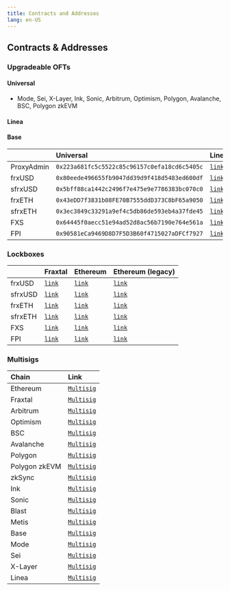 ```yaml
---
title: Contracts and Addresses
lang: en-US
---
```


## Contracts & Addresses

### Upgradeable OFTs

#### Universal

- Mode, Sei, X-Layer, Ink, Sonic, Arbitrum, Optimism, Polygon, Avalanche, BSC, Polygon zkEVM

#### Linea

#### Base

|            | Universal                                    | Linea                                                                                | Base                                                                              |
| :--------- | :------------------------------------------- | :----------------------------------------------------------------------------------- | :-------------------------------------------------------------------------------- |
| ProxyAdmin | `0x223a681fc5c5522c85c96157c0efa18cd6c5405c` | [`link`](https://lineascan.build/address/0x3cf371c128b092b085B7732069cEAF3Fd863F270) | [`link`](https://basescan.org/address/0xe5020A6d073a794B6E7f05678707dE47986Fb0b6) |
| frxUSD     | `0x80eede496655fb9047dd39d9f418d5483ed600df` | [`link`](https://lineascan.build/address/0xC7346783f5e645aa998B106Ef9E7f499528673D8) | [`link`](https://basescan.org/address/0x91A3f8a8d7a881fBDfcfEcd7A2Dc92a46DCfa14e) |
| sfrxUSD    | `0x5bff88ca1442c2496f7e475e9e7786383bc070c0` | [`link`](https://lineascan.build/address/0x592a48c0FB9c7f8BF1701cB0136b90DEa2A5B7B6) | [`link`](https://basescan.org/address/0x592a48c0FB9c7f8BF1701cB0136b90DEa2A5B7B6) |
| frxETH     | `0x43eDD7f3831b08FE70B7555ddD373C8bF65a9050` | [`link`](https://lineascan.build/address/0xB1aFD04774c02AE84692619448B08BA79F19b1ff) | [`link`](https://basescan.org/address/0x7eb8d1E4E2D0C8b9bEDA7a97b305cF49F3eeE8dA) |
| sfrxETH    | `0x3ec3849c33291a9ef4c5db86de593eb4a37fde45` | [`link`](https://lineascan.build/address/0x383Eac7CcaA89684b8277cBabC25BCa8b13B7Aa2) | [`link`](https://basescan.org/address/0x192e0C7Cc9B263D93fa6d472De47bBefe1Fb12bA) |
| FXS        | `0x64445f0aecc51e94ad52d8ac56b7190e764e561a` | [`link`](https://lineascan.build/address/0x5217Ab28ECE654Aab2C68efedb6A22739df6C3D5) | [`link`](https://basescan.org/address/0x0CEAC003B0d2479BebeC9f4b2EBAd0a803759bbf) |
| FPI        | `0x90581eCa9469D8D7F5D3B60f4715027aDFCf7927` | [`link`](https://lineascan.build/address/0xDaF72Aa849d3C4FAA8A9c8c99f240Cf33dA02fc4) | [`link`](https://basescan.org/address/0xEEdd3A0DDDF977462A97C1F0eBb89C3fbe8D084B) |

### Lockboxes

|         | Fraxtal                                                                           | Ethereum                                                                          | Ethereum (legacy)                                                                 |
| :------ | :-------------------------------------------------------------------------------- | :-------------------------------------------------------------------------------- | :-------------------------------------------------------------------------------- |
| frxUSD  | [`link`](https://fraxscan.com/address/0x96A394058E2b84A89bac9667B19661Ed003cF5D4) | [`link`](https://etherscan.io/address/0x566a6442A5A6e9895B9dCA97cC7879D632c6e4B0) | [`link`](https://etherscan.io/address/0x909DBdE1eBE906Af95660033e478D59EFe831fED) |
| sfrxUSD | [`link`](https://fraxscan.com/address/0x88Aa7854D3b2dAA5e37E7Ce73A1F39669623a361) | [`link`](https://etherscan.io/address/0x7311CEA93ccf5f4F7b789eE31eBA5D9B9290E126) | [`link`](https://etherscan.io/address/0xe4796cCB6bB5DE2290C417Ac337F2b66CA2E770E) |
| frxETH  | [`link`](https://fraxscan.com/address/0x9aBFE1F8a999B0011ecD6116649AEe8D575F5604) | [`link`](https://etherscan.io/address/0x1c1649A38f4A3c5A0c4a24070f688C525AB7D6E6) | [`link`](https://etherscan.io/address/0xF010a7c8877043681D59AD125EbF575633505942) |
| sfrxETH | [`link`](https://fraxscan.com/address/0x999dfAbe3b1cc2EF66eB032Eea42FeA329bBa168) | [`link`](https://etherscan.io/address/0xbBc424e58ED38dd911309611ae2d7A23014Bd960) | [`link`](https://etherscan.io/address/0x1f55a02A049033E3419a8E2975cF3F572F4e6E9A) |
| FXS     | [`link`](https://fraxscan.com/address/0xd86fBBd0c8715d2C1f40e451e5C3514e65E7576A) | [`link`](https://etherscan.io/address/0xC6F59a4fD50cAc677B51558489E03138Ac1784EC) | [`link`](https://etherscan.io/address/0x23432452B720C80553458496D4D9d7C5003280d0) |
| FPI     | [`link`](https://fraxscan.com/address/0x75c38D46001b0F8108c4136216bd2694982C20FC) | [`link`](https://etherscan.io/address/0x9033BAD7aA130a2466060A2dA71fAe2219781B4b) | [`link`](https://etherscan.io/address/0x6Eca253b102D41B6B69AC815B9CC6bD47eF1979d) |

### Multisigs

| Chain         | Link                                                                                                      |
| :------------ | :-------------------------------------------------------------------------------------------------------- |
| Ethereum      | [`Multisig`](https://app.safe.global/home?safe=eth:0xB1748C79709f4Ba2Dd82834B8c82D4a505003f27)            |
| Fraxtal       | [`Multisig`](https://safe.mainnet.frax.com/home?safe=fraxtal:0x5f25218ed9474b721d6a38c115107428E832fA2E)  |
| Arbitrum      | [`Multisig`](https://app.safe.global/home?safe=arb1:0xe61D9ed1e5Dc261D1e90a99304fADCef2c76FD10)           |
| Optimism      | [`Multisig`](https://app.safe.global/home?safe=oeth:0x0dF840dCbf1229262A4125C1fc559bd338eC9491)           |
| BSC           | [`Multisig`](https://app.safe.global/home?safe=bnb:0x8811Da0385cCf1848B21475A42eA4D07Fc5d964a)            |
| Avalanche     | [`Multisig`](https://app.safe.global/home?safe=avax:0xc036Caff65c1A31eAa53e60F6E17f1E6689937AA)           |
| Polygon       | [`Multisig`](https://app.safe.global/home?safe=matic:0xDCB5A4b6Ee39447D700F4FA3303B1d1c25Ea9cA7)          |
| Polygon zkEVM | [`Multisig`](https://app.safe.global/home?safe=zkevm:0x57445fD8d544e5D313e4f715220103b091814df4)          |
| zkSync        | [`Multisig`](https://app.safe.global/home?safe=zksync:0xd492dF0ce7905D7d91aE48F5e893AcAa38221486)         |
| Ink           | [`Multisig`](https://app.safe.global/home?safe=ink:0x91eBC17cD330DD694225133455583FBCA54b8eC8)            |
| Sonic         | [`Multisig`](https://app.safe.global/home?safe=sonic:0x457aEa9180b60a7076a9cf4E2485F266c9E47657)          |
| Blast         | [`Multisig`](https://blast-safe.io/home?safe=blast:0x33A133020b2C2CD41a24F74033B11EC2fC0bF97a)            |
| Metis         | [`Multisig`](https://metissafe.tech/home?safe=metis-andromeda:0xF4A4F32732F9B2fB84Ee28c58616946F3bF80F7d) |
| Base          | [`Multisig`](https://app.safe.global/home?safe=base:0xCBfd4Ef00a8cf91Fd1e1Fe97dC05910772c15E53)           |
| Mode          | [`Multisig`](https://safe.optimism.io/home?safe=mode:0x6336CFA6eDBeC2A459d869031DB77fC2770Eaa66)          |
| Sei           | [`Multisig`](https://sei-safe.protofire.io/home?safe=sei:0x0357D02fc95320b990322d3ff69204c3D251171b)      |
| X-Layer       | [`Multisig`](https://app.safe.global/home?safe=xlayer:0xe7Cc52f0C86f4FAB6630f1E26167B487fbF66a61)         |
| Linea         | [`Multisig`](https://safe.linea.build/home?safe=linea:0x0E5a5284820E350ffce7fe7ba3364FaC1C53eaFD)         |
